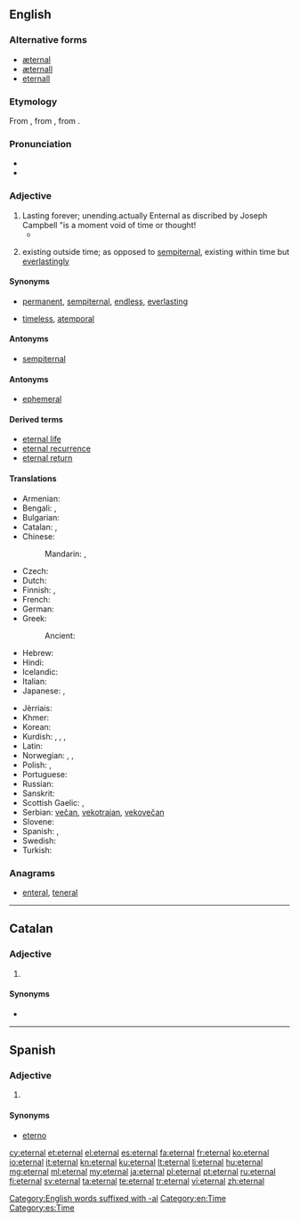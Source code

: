 ==English==

===Alternative forms===
* [[æternal]] {{qualifier|chiefly archaic}}
* [[æternall]] {{qualifier|obsolete}}
* [[eternall]] {{qualifier|obsolete}}

===Etymology===
From {{etyl|LL.|en}} {{term|aeternalis|lang=la}}, from {{etyl|la}} {{term|aeternus||eternal|lang=la}}, from {{term|aevum||age|lang=la}}.

===Pronunciation===
* {{audio|en-us-eternal.ogg|Audio (US)}}
* {{rhymes|ɜː(r)nəl}}

===Adjective===
{{en-adj|-}}

# Lasting forever; unending.actually Enternal as discribed by Joseph Campbell "is a moment void of time or thought!
#*{{quote-news
|year=2012
|date=May 27
|author=Nathan Rabin
|title=TV: Review: THE SIMPSONS (CLASSIC): “New Kid On The Block” (season 4, episode 8; originally aired 11/12/1992)
|work=The Onion AV Club
|url=http://www.avclub.com/articles/new-kid-on-the-block,75341/
|page=
|passage=In a bid to understand the '''eternal''' mystery that is woman, Bart goes to the least qualified possible source for advice and counsel: his father, who remarkably seems to have made it to his mid-30s without quite figuring out much of anything. }}
# {{philosophy}} existing outside time; as opposed to [[sempiternal]], existing within time but [[everlastingly]]

====Synonyms====
* {{sense|lasting forever; unending}} [[permanent]], [[sempiternal]], [[endless]], [[everlasting]]
* {{sense|existing outside time}} [[timeless]], [[atemporal]]

====Antonyms====
* [[sempiternal]]

====Antonyms====
* [[ephemeral]]

====Derived terms====
* [[eternal life]]
* [[eternal recurrence]]
* [[eternal return]]

====Translations====
{{trans-top|lasting forever}}
* Armenian: {{t-|hy|հավերժական|tr=haveržakan|sc=Armn}}
* Bengali: {{t-|bn|অনন্ত|sc=Beng}}, {{t-|bn|অমর|sc=Beng}}
* Bulgarian: {{t+|bg|вечен|sc=Cyrl}}
* Catalan: {{t-|ca|etern}}, {{t-|ca|eternal}}
* Chinese:
*: Mandarin: {{t-|cmn|永遠|sc=Hani}},  {{t-|cmn|永远|tr=yǒngyuǎn|sc=Hani}}
* Czech: {{t+|cs|věčný|m}}
* Dutch: {{t+|nl|eeuwig}}
* Finnish: {{t+|fi|ikuinen}}, {{t-|fi|päättymätön}}
* French: {{t+|fr|éternel}}
* German: {{t+|de|ewig}}
* Greek: {{t|el|αιώνιος|tr=aionios|sc=Grek}}
*: Ancient: {{tø|grc|ἀΐδιος|sc=polytonic|tr=aïdios}}
* Hebrew: {{t+|he|נצח|m|tr=natzkhi|alt=נצחי|sc=Hebr}}
* Hindi: {{t-|hi|सनातन|m|tr=sanaatan|sc=Deva}}
* Icelandic: {{t+|is|eilífur}}
* Italian: {{t+|it|eterno}}
* Japanese: {{t+|ja|永遠|alt=永遠の|tr=えいえんの, eien-no}},  {{t+|ja|永久|alt=永久の|tr=えいきゅうの, eikyū-no}}
{{trans-mid}}
* Jèrriais: {{tø|roa-jer|êtèrnel}}
* Khmer: {{t|km|គ្មានទីបំផុត|tr=kmien tii bɑmpʰot|sc=Khmr}}
* Korean: {{t+|ko|영원히|tr=yeong-weon-hi|sc=Kore}}
* Kurdish: {{t+|ku|ebedî}}, {{t+|ku|herherî}}, {{t+|ku|hetahetayî}}, {{t+|ku|bêdawî}}
* Latin: {{t+|la|aeternus}}
* Norwegian: {{t+|no|evig}},  {{t-|no|endeløs}},  {{t-|no|evinnelig}}
* Polish: {{t+|pl|wieczny|m}}, {{t-|pl|wieczysty|m}}
* Portuguese: {{t|pt|eterno}}
* Russian: {{t+|ru|вечный|tr=véčnyj}}
* Sanskrit: {{t-|sa|सनातन}}
* Scottish Gaelic: {{t-|gd|maireannach}}, {{t-|gd|sìorraidh}}
* Serbian: [[večan]], [[vekotrajan]], [[vekovečan]]
* Slovene: {{t+|sl|večen}}
* Spanish: {{t+|es|eterno}}, {{t+|es|eternal}}
* Swedish: {{t+|sv|evig}}
* Turkish: {{t+|tr|sonsuz}}
{{trans-bottom}}

===Anagrams===
* [[enteral#English|enteral]], [[teneral#English|teneral]]

[[Category:English words suffixed with -al]]
[[Category:en:Time]]

----

==Catalan==

===Adjective===
{{ca-adj|type=mf}}

# {{l|en|eternal}}

====Synonyms====
* {{l|ca|etern}}

----

==Spanish==

===Adjective===
{{es-adj|pl=eternales}}

# {{l|en|eternal}}

====Synonyms====
* [[eterno]]

[[Category:es:Time]]

[[cy:eternal]]
[[et:eternal]]
[[el:eternal]]
[[es:eternal]]
[[fa:eternal]]
[[fr:eternal]]
[[ko:eternal]]
[[io:eternal]]
[[it:eternal]]
[[kn:eternal]]
[[ku:eternal]]
[[lt:eternal]]
[[li:eternal]]
[[hu:eternal]]
[[mg:eternal]]
[[ml:eternal]]
[[my:eternal]]
[[ja:eternal]]
[[pl:eternal]]
[[pt:eternal]]
[[ru:eternal]]
[[fi:eternal]]
[[sv:eternal]]
[[ta:eternal]]
[[te:eternal]]
[[tr:eternal]]
[[vi:eternal]]
[[zh:eternal]]